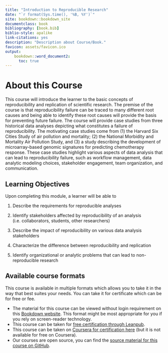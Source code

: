 ```yaml
---
title: "Introduction to Reproducible Research"
date: "`r format(Sys.time(), '%B, %Y')`"
site: bookdown::bookdown_site
documentclass: book
bibliography: [book.bib]
biblio-style: apalike
link-citations: yes
description: "Description about Course/Book."
favicon: assets/favicon.ico
output:
    bookdown::word_document2:
      toc: true
---
```


# About this Course {-}

This course will introduce the learner to the basic concepts of reproducibility and replication of scientific research. The premise of the course is that reproducibility failure can be traced to many different root causes and being able to identify these root causes will provide the basis for preventing future failure. The course will provide case studies from three historical data analyses depicting what constitutes a failure of reproducibility. The motivating case studies come from (1) the Harvard Six Cities Study of air pollution and mortality; (2) the National Morbidity and Mortality Air Pollution Study, and (3) a study describing the development of microarray-based genomic signatures for predicting chemotherapy response. These case studies highlight various aspects of data analysis that can lead to reproducibility failure, such as workflow management, data analytic modeling choices, stakeholder engagement, team organization, and communication.

## Learning Objectives {-}

Upon completing this module, a learner will be able to

1. Describe the requirements for reproducible analyses

2. Identify stakeholders affected by reproducibility of an analysis (i.e. collaborators, students, other researchers)

3. Describe the impact of reproducibility on various data analysis stakeholders 

4. Characterize the difference between reproducibility and replication

5. Identify organizational or analytic problems that can lead to non-reproducible research




## Available course formats

This course is available in multiple formats which allows you to take it in the way that best suites your needs. You can take it for certificate which can be for free or fee.

- The material for this course can be viewed without login requirement on this [Bookdown website](LINK HERE). This format might be most appropriate for you if you rely on screen-reader technology.
- This course can be taken for [free certification through Leanpub](LINK HERE).
- This course can be taken on [Coursera for certification here](LINK HERE) (but it is not available for free on Coursera).
- Our courses are open source, you can find the [source material for this course on GitHub](LINK HERE).
